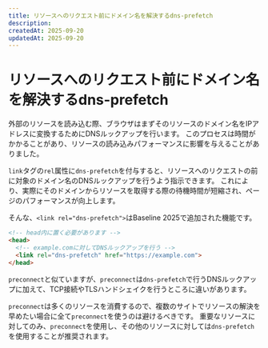 ```yaml
---
title: リソースへのリクエスト前にドメイン名を解決するdns-prefetch
description:
createdAt: 2025-09-20
updatedAt: 2025-09-20
---
```



# リソースへのリクエスト前にドメイン名を解決するdns-prefetch

<BaselineStatus featureId="link-rel-dns-prefetch" />

外部のリソースを読み込む際、ブラウザはまずそのリソースのドメイン名をIPアドレスに変換するためにDNSルックアップを行います。
このプロセスは時間がかかることがあり、リソースの読み込みパフォーマンスに影響を与えることがありました。

`link`タグの`rel`属性に`dns-prefetch`を付与すると、リソースへのリクエストの前に対象のドメイン名のDNSルックアップを行うよう指示できます。
これにより、実際にそのドメインからリソースを取得する際の待機時間が短縮され、ページのパフォーマンスが向上します。

そんな、`<link rel="dns-prefetch">`はBaseline 2025で追加された機能です。

```html
<!-- head内に置く必要があります -->
<head>
  <!-- example.comに対してDNSルックアップを行う -->
  <link rel="dns-prefetch" href="https://example.com">
</head>
```

`preconnect`と似ていますが、`preconnect`は`dns-prefetch`で行うDNSルックアップに加えて、TCP接続やTLSハンドシェイクを行うところに違いがあります。

`preconnect`は多くのリソースを消費するので、複数のサイトでリソースの解決を早めたい場合に全て`preconnect`を使うのは避けるべきです。
重要なリソースに対してのみ、`preconnect`を使用し、その他のリソースに対しては`dns-prefetch`を使用することが推奨されます。
